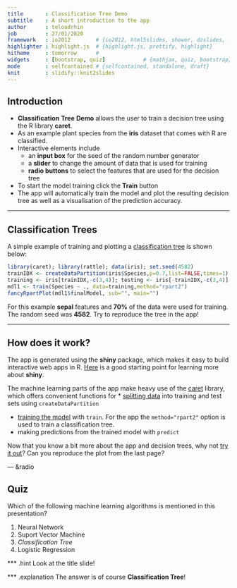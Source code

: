 ```yaml
---
title       : Classification Tree Demo    
subtitle    : A short introduction to the app 
author      : teloadrhin
job         : 27/01/2020
framework   : io2012        # {io2012, html5slides, shower, dzslides, ...}
highlighter : highlight.js  # {highlight.js, prettify, highlight}
hitheme     : tomorrow      # 
widgets     : [bootstrap, quiz]            # {mathjax, quiz, bootstrap}
mode        : selfcontained # {selfcontained, standalone, draft}
knit        : slidify::knit2slides
---
```


<!-- Change background of title page 
 https://stackoverflow.com/a/20876817
 -->
<style>
.title-slide {
  background-color: #FFFFFF; 
}
  strong {
  font-weight: bold;
}
</style>

## Introduction 

* **Classification** **Tree** **Demo** allows the user to train a decision tree using the R library **caret**. 
* As an example plant species from the **iris** dataset that comes with R are classified. 
* Interactive elements include 
  * an **input box**  for the seed of the random number generator
  * a **slider** to change the amount of data that is used for training 
  * **radio buttons** to select the features that are used for the decision tree
  
* To start the model training click the **Train** button 
* The app will automatically train the model and plot the resulting decision tree as well as a visualisation of the prediction accuracy. 

---

## Classification Trees 
A simple example of training and plotting a [classification tree](https://en.wikipedia.org/wiki/Predictive_analytics#Classification_and_regression_trees_.28CART.29) is shown below:  

```r
library(caret); library(rattle); data(iris); set.seed(4582)
trainIDX <- createDataPartition(iris$Species,p=0.7,list=FALSE,times=1)
training <- iris[trainIDX,-c(3,4)]; testing <- iris[-trainIDX,-c(3,4)]
mdl1 <- train(Species ~ ., data=training,method="rpart2") 
fancyRpartPlot(mdl1$finalModel, sub="", main="")
```


For this example **sepal** features and **70%** of the data were used for training. The random seed was **4582**. Try to reproduce the tree in the app!

--- 


## How does it work?
The app is generated using the **shiny** package, which makes it easy to build interactive web apps in R. [Here](https://shiny.rstudio.com/) is a good starting point for learning more about **shiny**.  


The machine learning parts of the app make heavy use of the [caret](http://topepo.github.io/caret/index.html) library,  which offers convenient functions for 
* [splitting data](http://topepo.github.io/caret/data-splitting.html) into training and test sets using `createDataPartition` 

* [training the model](http://topepo.github.io/caret/model-training-and-tuning.html) with `train`. For the app the `method="rpart2"` option is used to train a classification tree. 
* making predictions from the trained model with `predict`

Now that you know a bit more about the app and decision trees, why not [try it out](https://www.shinyapps.io/admin/#/application/1708740)? Can you reproduce the plot from the last page?

--- &radio

## Quiz 
Which of the following machine learning algorithms is mentioned in this presentation?  

1. Neural Network
2. Suport Vector Machine 
3. _Classification Tree_
4. Logistic Regression 

*** .hint
Look at the title slide!

*** .explanation
The answer is of course **Classification Tree**!










